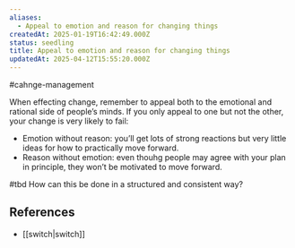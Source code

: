 ```yaml
---
aliases:
  - Appeal to emotion and reason for changing things
createdAt: 2025-01-19T16:42:49.000Z
status: seedling
title: Appeal to emotion and reason for changing things
updatedAt: 2025-04-12T15:55:20.000Z
---
```

#cahnge-management

When effecting change, remember to appeal both to the emotional and rational side of people’s minds. If you only appeal to one but not the other, your change is very likely to fail:

- Emotion without reason: you’ll get lots of strong reactions but very little ideas for how to practically move forward.
- Reason without emotion: even thouhg people may agree with your plan in principle, they won’t be motivated to move forward.

#tbd How can this be done in a structured and consistent way?

## References

- [[switch|switch]]
